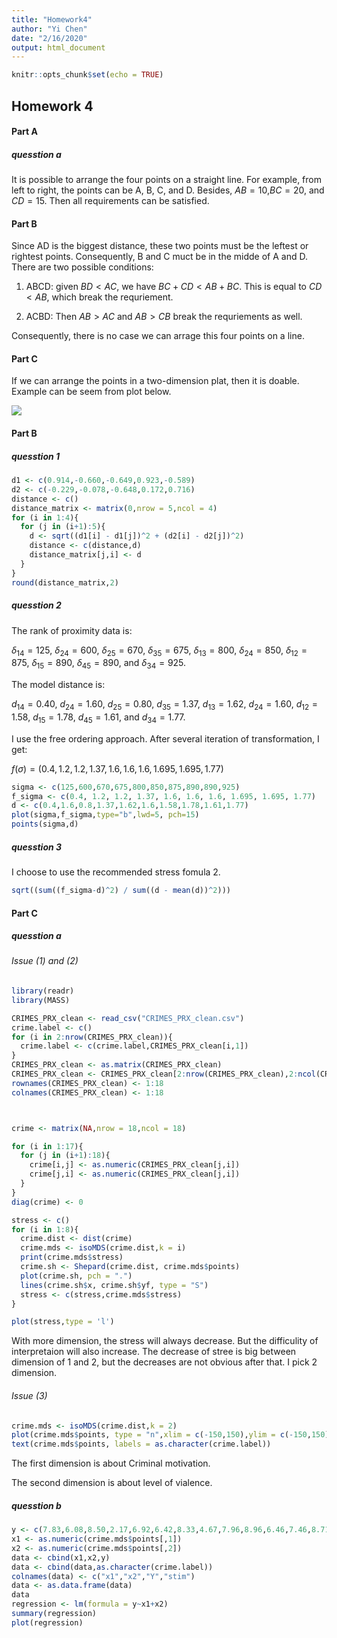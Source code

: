 ```yaml
---
title: "Homework4"
author: "Yi Chen"
date: "2/16/2020"
output: html_document
---
```


```r
knitr::opts_chunk$set(echo = TRUE)
```

## Homework 4

#### Part A

##### quesstion a

It is possible to arrange the four points on a straight line. For example, from left to right, the points can be A, B, C, and D. Besides, $AB = 10$,$BC = 20$, and $CD = 15$. Then all requirements can be satisfied.

#### Part B

Since AD is the biggest distance, these two points must be the leftest or rightest points. Consequently, B and C muct be in the midde of A and D. There are two possible conditions:

1. ABCD: given $BD < AC$, we have $BC + CD < AB + BC$. This is equal to $CD < AB$, which break the requriement.

2. ACBD: Then $AB > AC$ and $AB > CB$ break the requriements as well.

Consequently, there is no case we can arrage this four points on a line.

#### Part C

If we can arrange the points in a two-dimension plat, then it is doable. Example can be seem from plot below.

![](plot.png)



#### Part B

##### quesstion 1

```r
d1 <- c(0.914,-0.660,-0.649,0.923,-0.589)
d2 <- c(-0.229,-0.078,-0.648,0.172,0.716)
distance <- c()
distance_matrix <- matrix(0,nrow = 5,ncol = 4)
for (i in 1:4){
  for (j in (i+1):5){
    d <- sqrt((d1[i] - d1[j])^2 + (d2[i] - d2[j])^2)
    distance <- c(distance,d)
    distance_matrix[j,i] <- d
  }
}
round(distance_matrix,2)
```


##### quesstion 2

The rank of proximity data is: 

$\delta_{14}=125$, $\delta_{24}=600$, $\delta_{25}=670$, $\delta_{35}=675$, $\delta_{13}=800$, $\delta_{24}=850$, $\delta_{12}=875$, $\delta_{15}=890$, $\delta_{45}=890$, and $\delta_{34}=925$.

The model distance is:

$d_{14}=0.40$, $d_{24}=1.60$, $d_{25}=0.80$, $d_{35}=1.37$, $d_{13}=1.62$, $d_{24}=1.60$, $d_{12}=1.58$, $d_{15}=1.78$, $d_{45}=1.61$, and $d_{34}=1.77$.

I use the free ordering approach. After several iteration of transformation, I get:

$f(\sigma)=(0.4, 1.2, 1.2, 1.37, 1.6, 1.6, 1.6, 1.695, 1.695, 1.77)$

```r
sigma <- c(125,600,670,675,800,850,875,890,890,925)
f_sigma <- c(0.4, 1.2, 1.2, 1.37, 1.6, 1.6, 1.6, 1.695, 1.695, 1.77)
d <- c(0.4,1.6,0.8,1.37,1.62,1.6,1.58,1.78,1.61,1.77)
plot(sigma,f_sigma,type="b",lwd=5, pch=15)
points(sigma,d)
```


##### quesstion 3

I choose to use the recommended stress fomula 2.
```r
sqrt((sum((f_sigma-d)^2) / sum((d - mean(d))^2)))
```

#### Part C

##### quesstion a

###### Issue (1) and (2)

```r
library(readr)
library(MASS)

CRIMES_PRX_clean <- read_csv("CRIMES_PRX_clean.csv")
crime.label <- c()
for (i in 2:nrow(CRIMES_PRX_clean)){
  crime.label <- c(crime.label,CRIMES_PRX_clean[i,1])  
}
CRIMES_PRX_clean <- as.matrix(CRIMES_PRX_clean)
CRIMES_PRX_clean <- CRIMES_PRX_clean[2:nrow(CRIMES_PRX_clean),2:ncol(CRIMES_PRX_clean)]
rownames(CRIMES_PRX_clean) <- 1:18
colnames(CRIMES_PRX_clean) <- 1:18



crime <- matrix(NA,nrow = 18,ncol = 18)

for (i in 1:17){
  for (j in (i+1):18){
    crime[i,j] <- as.numeric(CRIMES_PRX_clean[j,i])
    crime[j,i] <- as.numeric(CRIMES_PRX_clean[j,i])
  }
}
diag(crime) <- 0

stress <- c()
for (i in 1:8){
  crime.dist <- dist(crime)
  crime.mds <- isoMDS(crime.dist,k = i)  
  print(crime.mds$stress)
  crime.sh <- Shepard(crime.dist, crime.mds$points)
  plot(crime.sh, pch = ".")
  lines(crime.sh$x, crime.sh$yf, type = "S")
  stress <- c(stress,crime.mds$stress)
}

plot(stress,type = 'l')
```

With more dimension, the stress will always decrease. But the difficulity of interpretaion will also increase. The decrease of stree is big between dimension of 1 and 2, but the decreases are not obvious after that. I pick 2 dimension.

###### Issue (3) 

```r

crime.mds <- isoMDS(crime.dist,k = 2)  
plot(crime.mds$points, type = "n",xlim = c(-150,150),ylim = c(-150,150))
text(crime.mds$points, labels = as.character(crime.label))
```

The first dimension is about Criminal motivation.

The second dimension is about level of vialence. 

##### quesstion b


```r
y <- c(7.83,6.08,8.50,2.17,6.92,6.42,8.33,4.67,7.96,8.96,6.46,7.46,8.71,5.21,6.71,6.83,4.63,5.50)
x1 <- as.numeric(crime.mds$points[,1])
x2 <- as.numeric(crime.mds$points[,2])
data <- cbind(x1,x2,y)
data <- cbind(data,as.character(crime.label))
colnames(data) <- c("x1","x2","Y","stim")
data <- as.data.frame(data)
data
regression <- lm(formula = y~x1+x2)
summary(regression)
plot(regression)
```

